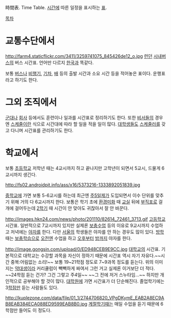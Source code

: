 時間表. Time Table. [[시간]]에 따른 일정을 표시하는 [[표]].

[[목차]]

= 교통수단에서 =
http://farm4.staticflickr.com/3411/3259741075_845426de12_o.jpg
[[런던]] [[시내버스]]의 버스 시간표. 언어만 다르지 [[한국]]과 똑같다.

보통 [[버스]]나 [[비행기]], [[기차]], [[배]] 등의 출발 시간과 소요 시간 등을 적어놓은 표이다. 운행표라고 하기도 한다.

= 그외 조직에서 =
[[군대]]나 [[회사]] 등에서도 훈련이나 일과를 시간표로 정리하기도 한다. 또한 [[비서]]들의 경우엔 [[스케줄]]이란 식으로 시간대에 따라 할 일을 적을 일이 많다. [[대학생]]들도 [[스케줄러]]를 갖고 다니며 시간표를 관리하기도 한다.
= 학교에서 =
보통 [[초등학교]] 저학년 때는 4교시까지 하고 끝나지만 고학년이 되면서 5교시, 드물게 6교시까지 생긴다. 

http://fs02.androidpit.info/ass/x16/5373216-1333892051839.jpg

[[중학교]]에 가면 보통 5-6교시를 하는데 최근엔 [[주5일제]]가 도입되면서 이수 단위를 맞추기 위해 거의 다 6교시까지 한다. 보통은 학기 초에 [[환경미화]] 때 [[교실]] 뒤에 [[부직포]]로 걸개에 걸어두는데 [[2학기]] 때 시간이 안 맞아도 귀찮아서 잘 안 바꾼다.

http://images.hkn24.com/news/photo/201110/82614_72461_3713.gif
[[고등학교]] 시간표. 일반적으로 7교시까지 있지만 실제론 [[보충수업]] 등의 이유로 9교시까지 수업하고 저녁에는 [[야자]]를 한다. 다만 [[서울]]의 학생들은 야자를 안 하는 경우도 많이 있다. [[방학]] 때는 [[보충학습]]으로 [[오전]]엔 수업을 하고 [[오후]]부터 [[밤]]까지 야자를 한다.

http://image.gongsin.com/upload/0/ED948CEB9E9CC.jpg
[[대학교]]의 시간표. 기본적으로 대학교는 수강할 과목을 자신이 정하기 때문에 시간표 역시 자기 자유다.~~시간 중복:어림없는 소리!~~  보통 19~21학점 정도로 7~9과목 정도를 듣는다. 위의 이미지는 [[약대]]생이라 커리큘럼이 빽빽하게 짜여서 그런 거고 실제론 이거보단 더 적다. ~~24학점 듣는 건가? 그건 그렇고 주4일~~ ~~그 전에 저거 스누타임...~~ 하지만 개인적으로 공부해야 할 것이 많다. [[대학원]]에 가면 시간표가 더 단순해진다. 졸업학기에는 3[[학점]]만 듣는 사람들도 있다.

http://kuplezone.com/data/file/01_1/2744706820_VPgDKymE_EAB2A8EC9AB8EAB384ECA088ED9599EAB8B0.jpg
[[계절학기]]때는 매일 수업을 듣기 때문에 6학점만 들어도 이 정도다.

